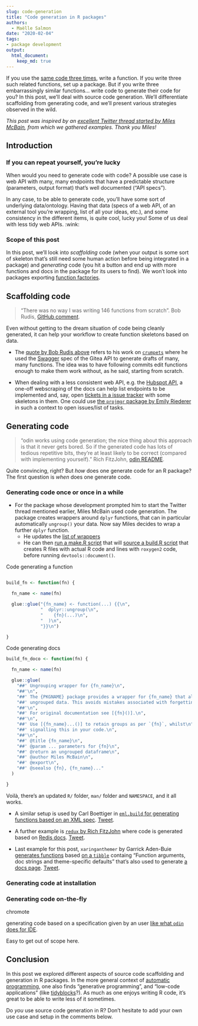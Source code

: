 ```yaml
---
slug: code-generation
title: "Code generation in R packages"
authors:
  - Maëlle Salmon
date: "2020-02-04"
tags:
- package development
output: 
  html_document:
    keep_md: true
---
```


If you use the [same code three times](https://en.wikipedia.org/wiki/Rule_of_three_(computer_programming)), write a function. If you write three such related functions, set up a package. But if you write three embarrassingly similar functions... write code to generate their code for you? In this post, we'll deal with source code generation. We'll differentiate scaffolding from generating code, and we'll present various strategies observed in the wild.

_This post was inspired by an [excellent Twitter thread started by Miles McBain](https://twitter.com/MilesMcBain/status/1199451518090395649), from which we gathered examples. Thank you Miles!_

## Introduction

### If you can repeat yourself, you're lucky

When would you need to generate code with code? A possible use case is web API with many, many endpoints that have a predictable structure (parameters, output format) that's well documented ("API specs").

In any case, to be able to generate code, you'll have some sort of underlying data/ontology. Having that data (specs of a web API, of an external tool you're wrapping, list of all your ideas, etc.), and some consistency in the different items, is quite cool, lucky you! Some of us deal with less tidy web APIs. :wink:

### Scope of this post 

In this post, we'll look into _scaffolding_ code (when your output is some sort of skeleton that's still need some human action before being integrated in a package) and _generating_ code (you hit a button and end up with more functions and docs in the package for its users to find). We won't look into packages exporting [function factories](adv-r.hadley.nz/function-factories.html).

## Scaffolding code

> "There was no way I was writing 146 functions from scratch". Bob Rudis, [GitHub comment](https://github.com/rstudio/swagger/issues/1#issuecomment-395627756).

Even without getting to the dream situation of code being cleanly generated, it can help your workflow to create function skeletons based on data.

* The [quote by Bob Rudis above](https://github.com/rstudio/swagger/issues/1#issuecomment-395627756) refers to his work on [`crumpets`](https://github.com/hrbrmstr/crumpets/) where he used the [Swagger](https://en.wikipedia.org/wiki/Swagger_(software)) spec of the Gitea API to generate drafts of many, many functions. The idea was to have following commits edit functions enough to make them work without, as he said, starting from scratch.

* When dealing with a less consistent web API, e.g. the [Hubspot API](https://developers.hubspot.com/docs/overview), a one-off webscraping of the docs can help list endpoints to be implemented and, say, open [tickets in a issue tracker](https://github.com/lockedata/hubspot/issues?q=is%3Aissue+is%3Aopen+sort%3Aupdated-desc+label%3A%22New+endpoint+%3Around_pushpin%3A%22) with some skeletons in them. One could use [the `projmgr` package by Emily Riederer](https://emilyriederer.github.io/projmgr/index.html) in such a context to open issues/list of tasks.

## Generating code

> "odin works using code generation; the nice thing about this approach is that it never gets bored. So if the generated code has lots of tedious repetitive bits, they're at least likely to be correct (compared with implementing yourself)." Rich FitzJohn, [odin README](https://mrc-ide.github.io/odin/articles/odin.html).

Quite convincing, right? But _how_ does one generate code for an R package? The first question is _when_ does one generate code.

### Generating code once or once in a while

* For the package whose development prompted him to start the Twitter thread mentioned earlier, Miles McBain used code generation. The package creates wrappers around `dplyr` functions, that can in particular automatically `ungroup()` your data. Now say Miles decides to wrap a further `dplyr` function. 
    * He updates the [list of wrappers](https://github.com/MilesMcBain/wisegroup/blob/master/group_aware_functions.R)
    * He can then [run a make.R script](https://github.com/MilesMcBain/wisegroup/blob/master/make.R) that will [source a build.R script](https://github.com/MilesMcBain/wisegroup/blob/master/build.R) that creates R files with actual R code and lines with `roxygen2` code, before running `devtools::document()`.
    
Code generating a function

```r

build_fn <- function(fn) {

  fn_name <- name(fn)

  glue::glue("{fn_name} <- function(...) {{\n",
             "  dplyr::ungroup(\n",
             "    {fn}(...)\n",
             "  )\n",
             "}}\n")

}
```

Code generating docs

```r
build_fn_doco <- function(fn) {

  fn_name <- name(fn)

  glue::glue(
    "##' Ungrouping wrapper for {fn_name}\n",
    "##'\n",
    "##' The {PKGNAME} package provides a wrapper for {fn_name} that always returns\n",
    "##' ungrouped data. This avoids mistakes associated with forgetting to call ungroup().\n",
    "##'\n",
    "##' For original documentation see [{fn}()].\n",
    "##'\n",
    "##' Use [{fn_name}...()] to retain groups as per `{fn}`, whilst\n",
    "##' signalling this in your code.\n",
    "##'\n",
    "##' @title {fn_name}\n",
    "##' @param ... parameters for {fn}\n",
    "##' @return an ungrouped dataframe\n",
    "##' @author Miles McBain\n",
    "##' @export\n",
    "##' @seealso {fn}, {fn_name}..."
  )

}

```

    
Voilà, there's an updated `R/` folder, `man/` folder and `NAMESPACE`, and it all works.
    
* A similar setup is used by Carl Boettiger in [`eml.build` for generating functions based on an XML spec](https://github.com/cboettig/build.eml/blob/master/data-raw/create-functions.R). [Tweet](https://twitter.com/cboettig/status/1199489890527805440).

* A further example is [`redux` by Rich FitzJohn](https://github.com/richfitz/redux/blob/master/extra/generate.R) where code is generated based on [Redis docs](https://github.com/antirez/redis-doc). [Tweet](https://twitter.com/rgfitzjohn/status/1199467409301749762).

* Last example for this post, `xaringanthemer` by Garrick Aden-Buie [generates functions](https://github.com/gadenbuie/xaringanthemer/blob/master/inst/scripts/generate_theme_functions.R) based [on a `tibble`](https://github.com/gadenbuie/xaringanthemer/blob/master/R/theme_settings.R) containg "Function arguments, doc strings and theme-specific defaults " that's also used to generate [a docs page](https://pkg.garrickadenbuie.com/xaringanthemer/articles/template-variables.html). [Tweet](https://twitter.com/grrrck/status/1199483617770115073).
    
### Generating code at installation

### Generating code on-the-fly

chromote

generating code based on a specification given by an user [like what `odin` does for IDE](https://mrc-ide.github.io/odin/articles/odin.html).

Easy to get out of scope here.

## Conclusion

In this post we explored different aspects of source code scaffolding and generation in R packages. In the more general context of [automatic programming](https://en.wikipedia.org/wiki/Automatic_programming), one also finds "generative programming", and "low-code applications" (like [tidyblocks](https://tidyblocks.tech/)?). As much as one enjoys writing R code, it's great to be able to write less of it sometimes. 

Do _you_ use source code generation in R? Don't hesitate to add your own use case and setup in the comments below.
